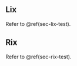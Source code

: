 ## Lix {-#sec-lix-spanish}

Refer to \@ref(sec-lix-test).

## Rix {-#sec-rix-spanish}

Refer to \@ref(sec-rix-test).

\newpage